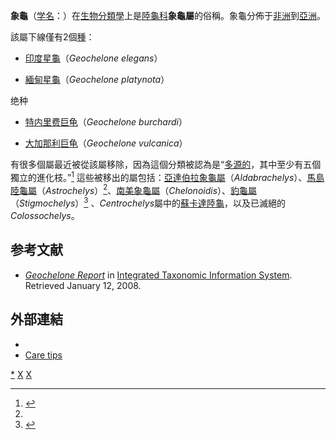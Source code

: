 {{noteTA
| 1=zh-hans:阿尔达布拉;zh-hant:亞達伯拉;
}}
{{Automatic taxobox
| taxon = Geochelone
| image = Indian_star_tortoise_-_Houston_Zoo_-_cropped.jpg
| image_caption = 在[[休斯敦動物園|休斯敦動物園]]內的印度星龜
| authority = [[利奥波德·费卿格|Fitzinger]], 1835
| subdivision_ranks = 種
| subdivision =
見內文
}}

'''象龜'''（[[学名|学名]]：''{{lang|la|Geochelone}}''）在[[生物分類學|生物分類學]]上是[[陸龜科|陸龜科]]'''象龜屬'''的俗稱。象龜分佈于[[非洲|非洲]]到[[亞洲|亞洲]]。


該屬下線僅有2個[[種|種]]：

* [[印度星龜|印度星龜]]（''Geochelone elegans''）

* [[緬甸星龜|緬甸星龜]]（''Geochelone platynota''）


绝种

* [[特内里费巨龟|特内里费巨龟]]（''Geochelone burchardi''）

* [[大加那利巨龟|大加那利巨龟]]（''Geochelone vulcanica''）

有很多個屬最近被從該屬移除，因為這個分類被認為是“[[多系群|多源的]]，其中至少有五個獨立的進化枝。”<ref name = "Le et al.">{{cite journal | last = Le | first = M. | authorlink =  | coauthors = Raxworthy, C. J.; McCord, W. P.; Mertz, L. | title = A molecular phylogeny of tortoises (Testudines: Testudinidae) based on mitochondrial and nuclear genes | journal = Molecular Phylogenetics and Evolution | volume = 40 | issue = 2 | pages = 517–531 | publisher =  | location =  | date = 2006-05-05 | url = http://www.iucn-tftsg.org/wp-content/uploads/file/Articles/Le_etal_2006.pdf | doi = 10.1016/j.ympev.2006.03.003 | id =  | accessdate =  | pmid = 16678445 | author =  | archive-url = https://web.archive.org/web/20120316211953/http://www.iucn-tftsg.org/wp-content/uploads/file/Articles/Le_etal_2006.pdf | archive-date = 2012-03-16 | dead-url = yes }}</ref> 這些被移出的屬包括：[[亞達伯拉象龜屬|亞達伯拉象龜屬]]（''Aldabrachelys''）、[[馬島陸龜屬|馬島陸龜屬]]（''Astrochelys''）<ref name = "Fritz"/>、[[南美象龜屬|南美象龜屬]]（''Chelonoidis''）、[[豹龜屬|豹龜屬]]（''Stigmochelys''）<ref name = "Fritz">{{Cite journal
  | last = Fritz | first = U. | authorlink =  | coauthors = Bininda-Emonds, O. R. P.
  | title = When genes meet nomenclature: Tortoise phylogeny and the shifting generic concepts of ''Testudo'' and ''Geochelone''
  | journal = [[Zoology_(journal)|Zoology]]  | volume = 110 | issue = 4 | pages = 298–307
  | publisher = [[Elsevier|Elsevier]] | location =   | date = 2007-07-03 | url =
  | issn =  | doi = 10.1016/j.zool.2007.02.003  | pmid = 17611092 | accessdate = 2011-02-05}}</ref> 、''Centrochelys''屬中的[[蘇卡達陸龜|蘇卡達陸龜]]，以及已滅絕的''Colossochelys''。

== 参考文献 ==
{{reflist}}
* ''[http://www.itis.gov/servlet/SingleRpt/SingleRpt?search_topic=TSN&search_value=173853 Geochelone Report]{{Wayback|url=http://www.itis.gov/servlet/SingleRpt/SingleRpt?search_topic=TSN&search_value=173853 |date=20121019025836 }}'' in [[Integrated_Taxonomic_Information_System|Integrated Taxonomic Information System]]. Retrieved January 12, 2008.

== 外部連結 ==
* {{ARKive|chaco-tortoise|geochelone-chilensis|Chaco tortoise}}
* [https://web.archive.org/web/20130807001759/http://home.earthlink.net/~rednine/sulcatacare.html Care tips]
{{Taxonbar|from=Q132328}}

[[Category:象龟属|*]]
[[Category:陆龟科|X]]
[[Category:1835年描述的分类群|X]]